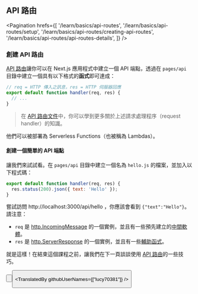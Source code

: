
## API 路由

<Pagination
  hrefs={[
    '/learn/basics/api-routes',
    '/learn/basics/api-routes/setup',
    '/learn/basics/api-routes/creating-api-routes',
    '/learn/basics/api-routes/api-routes-details',
  ]}
/>

### 創建 API 路由

<a href="/docs/api-routes/introduction" target="_blank">API 路由</a>讓你可以在 Next.js 應用程式中建立一個 API 端點，透過在 `pages/api` 目錄中建立一個具有以下格式的**函式**即可達成：

```js
// req = HTTP 傳入之訊息，res = HTTP 伺服器回應
export default function handler(req, res) {
  // ...
}
```

<Blockquote>
  在 <a href="/docs/api-routes/introduction" target="_blank">API 路由文件</a>中，你可以學到更多關於上述請求處理程序（request handler）的知識。
</Blockquote>

他們可以被部署為 Serverless Functions（也被稱為 Lambdas）。


#### 創建一個簡單的 API 端點

讓我們來試試看。在 `pages/api` 目錄中建立一個名為 `hello.js` 的檔案，並加入以下程式碼：

```js
export default function handler(req, res) {
  res.status(200).json({ text: 'Hello' });
}
```

嘗試訪問 http://localhost:3000/api/hello ，你應該會看到 `{"text":"Hello"}`。請注意：

- `req` 是 <a href="https://nodejs.org/api/http.html#http_class_http_incomingmessage" target="_blank">http.IncomingMessage</a> 的一個實例，並且有一些預先建立的<a href="/docs/api-routes/request-helpers" target="_blank">中間軟體</a>。
- `res` 是 <a href="https://nodejs.org/api/http.html#http_class_http_serverresponse" target="_blank">http.ServerResponse</a> 的一個實例，並且有一些<a href="/docs/api-routes/response-helpers" target="_blank">輔助函式</a>。

就是這樣！在結束這個課程之前，讓我們在下一頁談談使用 <a href="/docs/api-routes/introduction" target="_blank">API 路由</a>的一些技巧。

<Button
  content="返回上一頁 ←"
  url="/learn/basics/api-routes/setup"
  basicStyle="text-white bg-[#0070f3]"
  hoverStyle="hover:opacity-90"
/>

<Button
  content="前往下一頁 →"
  url="/learn/basics/api-routes/api-routes-details"
  basicStyle="text-white bg-[#0070f3]"
  hoverStyle="hover:opacity-90"
/>

<TranslatedBy githubUserNames={["lucy70381"]} />

